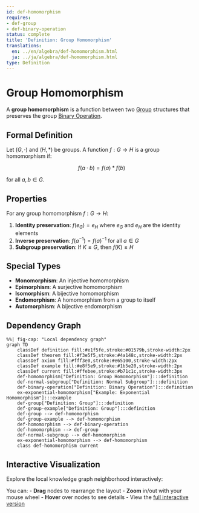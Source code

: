 ```yaml
---
id: def-homomorphism
requires:
- def-group
- def-binary-operation
status: complete
title: 'Definition: Group Homomorphism'
translations:
  en: ../en/algebra/def-homomorphism.html
  ja: ../ja/algebra/def-homomorphism.html
type: Definition
---
```


# Group Homomorphism {#def-homomorphism}

A **group homomorphism** is a function between two [Group](def-group.qmd) structures that preserves the group [Binary Operation](def-binary-operation.qmd).

## Formal Definition

Let $(G, \cdot)$ and $(H, *)$ be groups. A function $f: G \to H$ is a group homomorphism if:

$$f(a \cdot b) = f(a) * f(b)$$

for all $a, b \in G$.

## Properties

For any group homomorphism $f: G \to H$:

1. **Identity preservation**: $f(e_G) = e_H$ where $e_G$ and $e_H$ are the identity elements
2. **Inverse preservation**: $f(a^{-1}) = f(a)^{-1}$ for all $a \in G$
3. **Subgroup preservation**: If $K \leq G$, then $f(K) \leq H$

## Special Types

- **Monomorphism**: An injective homomorphism
- **Epimorphism**: A surjective homomorphism
- **Isomorphism**: A bijective homomorphism
- **Endomorphism**: A homomorphism from a group to itself
- **Automorphism**: A bijective endomorphism

## Dependency Graph

```mermaid
%%| fig-cap: "Local dependency graph"
graph TD
    classDef definition fill:#e1f5fe,stroke:#01579b,stroke-width:2px
    classDef theorem fill:#f3e5f5,stroke:#4a148c,stroke-width:2px
    classDef axiom fill:#fff3e0,stroke:#e65100,stroke-width:2px
    classDef example fill:#e8f5e9,stroke:#1b5e20,stroke-width:2px
    classDef current fill:#ffebee,stroke:#b71c1c,stroke-width:3px
    def-homomorphism["Definition: Group Homomorphism"]:::definition
    def-normal-subgroup["Definition: Normal Subgroup"]:::definition
    def-binary-operation["Definition: Binary Operation"]:::definition
    ex-exponential-homomorphism["Example: Exponential Homomorphism"]:::example
    def-group["Definition: Group"]:::definition
    def-group-example["Definition: Group"]:::definition
    def-group --> def-homomorphism
    def-group-example --> def-homomorphism
    def-homomorphism --> def-binary-operation
    def-homomorphism --> def-group
    def-normal-subgroup --> def-homomorphism
    ex-exponential-homomorphism --> def-homomorphism
    class def-homomorphism current
```

## Interactive Visualization

Explore the local knowledge graph neighborhood interactively:

::: {.graph-viz data-id="def-homomorphism" data-width="700" data-height="500"}
:::

You can:
- **Drag** nodes to rearrange the layout
- **Zoom** in/out with your mouse wheel
- **Hover** over nodes to see details
- View the [full interactive version](../../output/interactive/def-homomorphism.html){target="_blank"}
